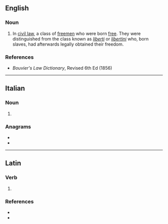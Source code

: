 ==English==

===Noun===
{{en-plural noun}}

# {{lb|en|legal}} In [[civil law]], a class of [[freemen]] who were born [[free]]. They were distinguished from the class known as ''[[liberti]]'' or ''[[libertini]]'' who, born slaves, had afterwards legally obtained their freedom.

===References===
* ''Bouvier's Law Dictionary'', Revised 6th Ed (1856)

----

==Italian==

===Noun===
{{head|it|noun plural form|g=m}}

# {{plural of|it|ingenuo}}

===Anagrams===
* {{l|it|genuini}}
* {{l|it|inguine}}

----

==Latin==

===Verb===
{{la-verb-form|ingenuī}}

# {{inflection of|la|ingignō||1|s|perf|actv|indc}}

===References===
* {{R:du Cange}}
* {{R:Peck}}